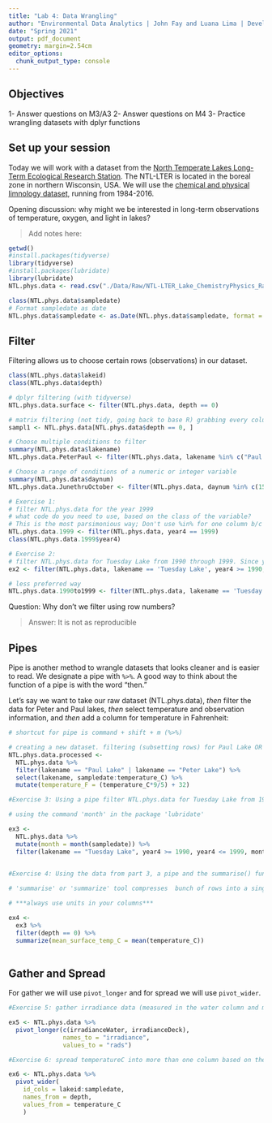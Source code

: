 ```yaml
---
title: "Lab 4: Data Wrangling"
author: "Environmental Data Analytics | John Fay and Luana Lima | Developed by Kateri Salk"
date: "Spring 2021"
output: pdf_document
geometry: margin=2.54cm
editor_options: 
  chunk_output_type: console
---
```


## Objectives
1- Answer questions on M3/A3
2- Answer questions on M4
3- Practice wrangling datasets with dplyr functions

## Set up your session

Today we will work with a dataset from the [North Temperate Lakes Long-Term Ecological Research Station](https://lter.limnology.wisc.edu/about/overview). The NTL-LTER is located in the boreal zone in northern Wisconsin, USA. We will use the [chemical and physical limnology dataset](https://lter.limnology.wisc.edu/content/cascade-project-north-temperate-lakes-lter-core-data-physical-and-chemical-limnology-1984), running from 1984-2016. 

Opening discussion: why might we be interested in long-term observations of temperature, oxygen, and light in lakes?

> Add notes here: 

```r
getwd()
#install.packages(tidyverse)
library(tidyverse)
#install.packages(lubridate)
library(lubridate)
NTL.phys.data <- read.csv("./Data/Raw/NTL-LTER_Lake_ChemistryPhysics_Raw.csv", stringsAsFactors = TRUE)

class(NTL.phys.data$sampledate)
# Format sampledate as date
NTL.phys.data$sampledate <- as.Date(NTL.phys.data$sampledate, format = "%m/%d/%y")
```


## Filter

Filtering allows us to choose certain rows (observations) in our dataset.

```r
class(NTL.phys.data$lakeid)
class(NTL.phys.data$depth)

# dplyr filtering (with tidyverse)
NTL.phys.data.surface <- filter(NTL.phys.data, depth == 0)

# matrix filtering (not tidy, going back to base R) grabbing every column
sampl1 <- NTL.phys.data[NTL.phys.data$depth == 0, ]

# Choose multiple conditions to filter
summary(NTL.phys.data$lakename)
NTL.phys.data.PeterPaul <- filter(NTL.phys.data, lakename %in% c("Paul Lake", "Peter Lake"))

# Choose a range of conditions of a numeric or integer variable
summary(NTL.phys.data$daynum)
NTL.phys.data.JunethruOctober <- filter(NTL.phys.data, daynum %in% c(152:304))

# Exercise 1: 
# filter NTL.phys.data for the year 1999
# what code do you need to use, based on the class of the variable?
# This is the most parsimonious way; Don't use %in% for one column b/c you would create a one-column vector, which is overkill
NTL.phys.data.1999 <- filter(NTL.phys.data, year4 == 1999)
class(NTL.phys.data.1999$year4)

# Exercise 2: 
# filter NTL.phys.data for Tuesday Lake from 1990 through 1999. Since year is an interger value, would tend to use greater than/less than instead of %in%
ex2 <- filter(NTL.phys.data, lakename == 'Tuesday Lake', year4 >= 1990, year4 <= 1999)

# less preferred way
NTL.phys.data.1990to1999 <- filter(NTL.phys.data, lakename == 'Tuesday Lake', year4 %in% c(1990:1999))

```
Question: Why don't we filter using row numbers?

> Answer: It is not as reproducible

## Pipes

Pipe is another method to wrangle datasets that looks cleaner and is easier to read.  We designate a pipe with `%>%`. A good way to think about the function of a pipe is with the word "then." 

Let's say we want to take our raw dataset (NTL.phys.data), *then* filter the data for Peter and Paul lakes, *then* select temperature and observation information, and *then* add a column for temperature in Fahrenheit: 

```r
# shortcut for pipe is command + shift + m (%>%)

# creating a new dataset. filtering (subsetting rows) for Paul Lake OR Peter Lake, then selecting (subsetting colums) the names of the columns (a single column and a slice of columns), then mutating the column temperature_F (applying a function and creating a new column - temperature_C)
NTL.phys.data.processed <- 
  NTL.phys.data %>%
  filter(lakename == "Paul Lake" | lakename == "Peter Lake") %>%
  select(lakename, sampledate:temperature_C) %>%
  mutate(temperature_F = (temperature_C*9/5) + 32)

#Exercise 3: Using a pipe filter NTL.phys.data for Tuesday Lake from 1990 through 1999 only for July 

# using the command 'month' in the package 'lubridate'

ex3 <- 
  NTL.phys.data %>%
  mutate(month = month(sampledate)) %>% 
  filter(lakename == "Tuesday Lake", year4 >= 1990, year4 <= 1999, month == 7)
  

#Exercise 4: Using the data from part 3, a pipe and the summarise() function find the mean surface temperature (hints: you will need to add another filter for depth==0). Make sure you eliminate NAs before computing the means

# 'summarise' or 'summarize' tool compresses  bunch of rows into a single row applying an aggregate function

# ***always use units in your columns***

ex4 <- 
  ex3 %>% 
  filter(depth == 0) %>% 
  summarize(mean_surface_temp_C = mean(temperature_C))
  
```

## Gather and Spread

For gather we will use `pivot_longer` and for spread we will use `pivot_wider`.

```r
#Exercise 5: gather irradiance data (measured in the water column and measured on the deck of the sampling boat) into one column using pivot_longer

ex5 <- NTL.phys.data %>% 
  pivot_longer(c(irradianceWater, irradianceDeck),
               names_to = "irradiance",
               values_to = "rads")

#Exercise 6: spread temperatureC into more than one column based on the depth

ex6 <- NTL.phys.data %>% 
  pivot_wider(
    id_cols = lakeid:sampledate,
    names_from = depth,
    values_from = temperature_C
    )


```

